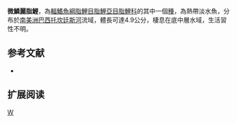 {{Speciesbox 
| taxon = Astyanax elachylepis
| status = NE
| status_system = IUCN3.1
| authority =  [[Bertaco|Bertaco]] & [[Lucinda|Lucinda]], 2005
| synonyms = 
}}
'''微鱗麗脂鯉'''，為[[輻鰭魚綱|輻鰭魚綱]][[脂鯉目|脂鯉目]][[脂鯉亞目|脂鯉亞目]][[脂鯉科|脂鯉科]]的其中一個[[種|種]]，為熱帶淡水魚，分布於[[南美洲|南美洲]][[巴西|巴西]][[托坎廷斯河|托坎廷斯河]]流域，體長可達4.9公分，棲息在底中層水域，生活習性不明。

==参考文献==
{{refbegin}}
*{{FishBase_species|genus=Astyanax|species=elachylepis|year=2013|month=11}}
{{refend}}

== 扩展阅读 ==
{{refbegin}}
{{wikispecies-inline|Astyanax elachylepis|微鱗麗脂鯉}}
{{refend}}
{{Taxonbar|from=Q5605647}}

[[Category:麗脂鯉屬|W]]


{{魚類小作品}}